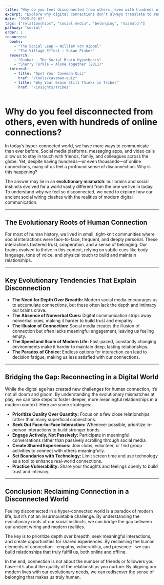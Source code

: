 ```yaml
---
title: "Why do you feel disconnected from others, even with hundreds of online connections?"
excerpt: "Explore why digital connections don’t always translate to real belonging and how evolutionary psychology explains social disconnect."
date: "2025-02-02"
tags: ["relationships", "social media", "belonging", "mismatch"]
pathway: "social"
order: 1
resources:
  books:
    - "The Social Leap – William von Hippel"
    - "The Village Effect – Susan Pinker"
  research:
    - "Dunbar – The Social Brain Hypothesis"
    - "Sherry Turkle – Alone Together (2011)"
  internal:
    - title: "Spot Your Caveman Quiz"
      href: "/tools/caveman-quiz"
    - title: "Why Your Brain Still Thinks in Tribes"
      href: "/insights/tribes"
---
```


# Why do you feel disconnected from others, even with hundreds of online connections?

In today’s hyper-connected world, we have more ways to communicate than ever before. Social media platforms, messaging apps, and video calls allow us to stay in touch with friends, family, and colleagues across the globe. Yet, despite having hundreds—or even thousands—of online connections, many of us feel a profound sense of disconnection. Why is this happening?

The answer may lie in an **evolutionary mismatch**: our brains and social instincts evolved for a world vastly different from the one we live in today. To understand why we feel so disconnected, we need to explore how our ancient social wiring clashes with the realities of modern digital communication.

---

## The Evolutionary Roots of Human Connection

For most of human history, we lived in small, tight-knit communities where social interactions were face-to-face, frequent, and deeply personal. These interactions fostered trust, cooperation, and a sense of belonging. Our brains evolved to thrive in this context, relying on subtle cues like body language, tone of voice, and physical touch to build and maintain relationships.

---

## Key Evolutionary Tendencies That Explain Disconnection

- **The Need for Depth Over Breadth:** Modern social media encourages us to accumulate connections, but these often lack the depth and intimacy our brains crave.  
- **The Absence of Nonverbal Cues:** Digital communication strips away nonverbal cues, making it harder to build trust and empathy.  
- **The Illusion of Connection:** Social media creates the illusion of connection but often lacks meaningful engagement, leaving us feeling empty.  
- **The Speed and Scale of Modern Life:** Fast-paced, constantly changing environments make it harder to maintain deep, lasting relationships.  
- **The Paradox of Choice:** Endless options for interaction can lead to decision fatigue, making us less satisfied with our connections.  

---

## Bridging the Gap: Reconnecting in a Digital World

While the digital age has created new challenges for human connection, it’s not all doom and gloom. By understanding the evolutionary mismatches at play, we can take steps to foster deeper, more meaningful relationships in a modern context. Here are some strategies:

- **Prioritize Quality Over Quantity:** Focus on a few close relationships rather than many superficial connections.  
- **Seek Out Face-to-Face Interaction:** Whenever possible, prioritize in-person interactions to build stronger bonds.  
- **Engage Actively, Not Passively:** Participate in meaningful conversations rather than passively scrolling through social media.  
- **Create Shared Experiences:** Join clubs, volunteer, or find group activities to connect with others meaningfully.  
- **Set Boundaries with Technology:** Limit screen time and use technology as a tool to enhance real-world connections.  
- **Practice Vulnerability:** Share your thoughts and feelings openly to build trust and intimacy.  

---

## Conclusion: Reclaiming Connection in a Disconnected World

Feeling disconnected in a hyper-connected world is a paradox of modern life, but it’s not an insurmountable challenge. By understanding the evolutionary roots of our social instincts, we can bridge the gap between our ancient wiring and modern realities.

The key is to prioritize depth over breadth, seek meaningful interactions, and create opportunities for shared experiences. By reclaiming the human elements of connection—empathy, vulnerability, and presence—we can build relationships that truly fulfill us, both online and offline.

In the end, connection is not about the number of friends or followers you have—it’s about the quality of the relationships you nurture. By aligning our modern lives with our evolutionary needs, we can rediscover the sense of belonging that makes us truly human.
